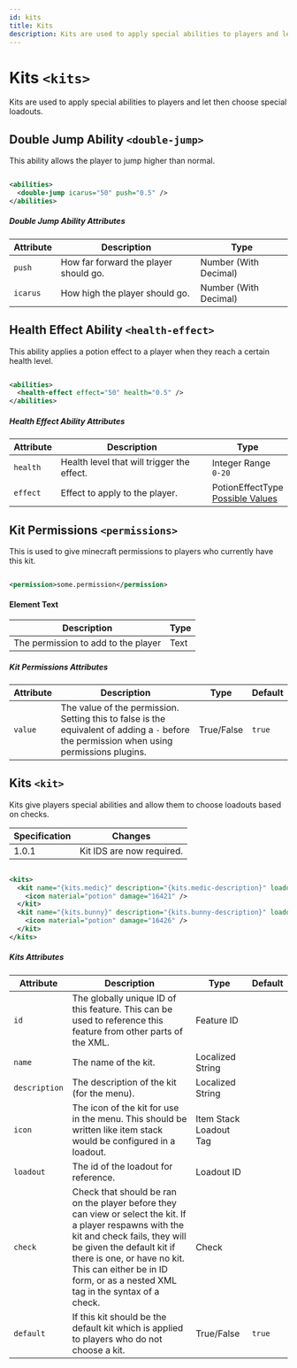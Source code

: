 ```yaml
---
id: kits
title: Kits
description: Kits are used to apply special abilities to players and let then choose special loadouts.
---
```



# Kits `<kits>`

Kits are used to apply special abilities to players and let then choose special loadouts.

## Double Jump Ability `<double-jump>`

This ability allows the player to jump higher than normal.

```xml

<abilities>
  <double-jump icarus="50" push="0.5" />
</abilities>

```

##### Double Jump Ability Attributes

| Attribute | Description | Type |
| --- | --- | --- |
| `push` | How far forward the player should go. | <span class="badge badge--primary">Number (With Decimal)</span> |
| `icarus` | How high the player should go. | <span class="badge badge--primary">Number (With Decimal)</span> |

## Health Effect Ability `<health-effect>`

This ability applies a potion effect to a player when they reach a certain health level.

```xml

<abilities>
  <health-effect effect="50" health="0.5" />
</abilities>

```

##### Health Effect Ability Attributes

| Attribute | Description | Type |
| --- | --- | --- |
| `health` | Health level that will trigger the effect. | <span class="badge badge--primary">Integer Range</span><br />`0-20` |
| `effect` | Effect to apply to the player. | <span class="badge badge--primary">PotionEffectType</span><br />[Possible Values](https://hub.spigotmc.org/javadocs/spigot/org/bukkit/potion/PotionEffectType.html) |

## Kit Permissions `<permissions>`

This is used to give minecraft permissions to players who currently have this kit.

```xml

<permission>some.permission</permission>

```

#### Element Text

| Description | Type |
| --- | --- |
| The permission to add to the player | <span class="badge badge--primary">Text</span> |

##### Kit Permissions Attributes

| Attribute | Description | Type | Default |
| --- | --- | --- | --- |
| `value` | The value of the permission. Setting this to false is the equivalent of adding a `-` before the permission when using permissions plugins. | <span class="badge badge--primary">True/False</span> | `true` |

## Kits `<kit>`

Kits give players special abilities and allow them to choose loadouts based on checks.

| Specification | Changes |
| --- | --- |
| 1.0.1 | Kit IDS are now required. |

```xml

<kits>
  <kit name="{kits.medic}" description="{kits.medic-description}" loadout="medic">
    <icon material="potion" damage="16421" />
  </kit>
  <kit name="{kits.bunny}" description="{kits.bunny-description}" loadout="bunny">
    <icon material="potion" damage="16426" />
  </kit>
</kits>

```

##### Kits Attributes

| Attribute | Description | Type | Default |
| --- | --- | --- | --- |
| `id` | The globally unique ID of this feature. This can be used to reference this feature from other parts of the XML. | <span class="badge badge--primary">Feature ID</span> | |
| `name` | The name of the kit. | <span class="badge badge--primary">Localized String</span> | |
| `description` | The description of the kit (for the menu). | <span class="badge badge--primary">Localized String</span> | |
| `icon` | The icon of the kit for use in the menu. This should be written like item stack would be configured in a loadout. | <span class="badge badge--primary">Item Stack Loadout Tag</span> | |
| `loadout` | The id of the loadout for reference. | <span class="badge badge--primary">Loadout ID</span> | |
| `check` | Check that should be ran on the player before they can view or select the kit. If a player respawns with the kit and check fails, they will be given the default kit if there is one, or have no kit. This can either be in ID form, or as a nested XML tag in the syntax of a check. | <span class="badge badge--primary">Check</span> | |
| `default` | If this kit should be the default kit which is applied to players who do not choose a kit. | <span class="badge badge--primary">True/False</span> | `true` |

